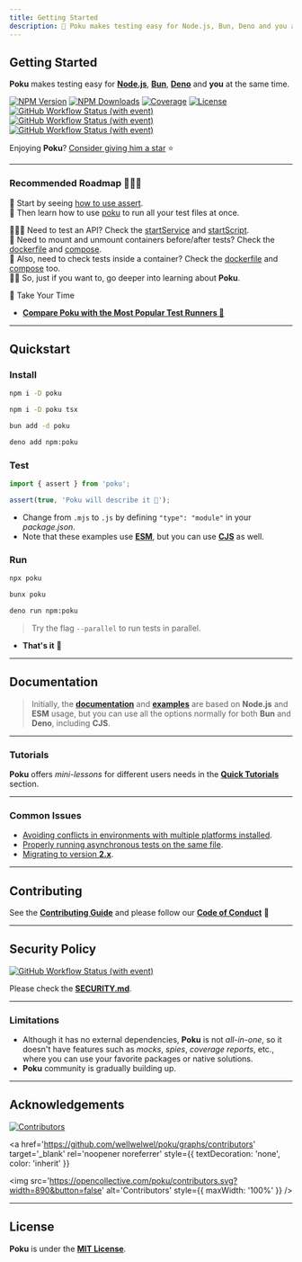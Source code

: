 ```yaml
---
title: Getting Started
description: 🐷 Poku makes testing easy for Node.js, Bun, Deno and you at the same time.
---
```



[node-version-url]: https://github.com/nodejs/node
[bun-version-url]: https://github.com/oven-sh/bun
[deno-version-url]: https://github.com/denoland/deno
[typescript-url]: https://github.com/microsoft/TypeScript
[npm-image]: https://img.shields.io/npm/v/poku.svg?color=70a1ff&logo=npm&logoColor=white
[npm-url]: https://npmjs.com/package/poku
[ci-linux-url]: https://github.com/wellwelwel/poku/actions/workflows/ci_coverage-linux.yml?query=branch%3Amain
[ci-linux-image]: https://img.shields.io/github/actions/workflow/status/wellwelwel/poku/ci_coverage-linux.yml?event=push&style=flat&label=&branch=main&logo=ubuntu&logoColor=white
[ci-osx-url]: https://github.com/wellwelwel/poku/actions/workflows/ci_coverage-osx.yml?query=branch%3Amain
[ci-osx-image]: https://img.shields.io/github/actions/workflow/status/wellwelwel/poku/ci_coverage-osx.yml?event=push&style=flat&label=&branch=main&logo=apple&logoColor=white
[ci-windows-url]: https://github.com/wellwelwel/poku/actions/workflows/ci_coverage-linux.yml?query=branch%3Amain
[ci-windows-image]: https://img.shields.io/github/actions/workflow/status/wellwelwel/poku/ci_coverage-linux.yml?event=push&style=flat&label=&branch=main&logo=iterm2&logoColor=white
[ql-url]: https://github.com/wellwelwel/poku/actions/workflows/ci_codeql.yml?query=branch%3Amain
[ql-image]: https://img.shields.io/github/actions/workflow/status/wellwelwel/poku/ci_codeql.yml?event=push&style=flat&label=&branch=main&logo=github&logoColor=white
[coverage-image]: https://img.shields.io/codecov/c/github/wellwelwel/poku
[coverage-url]: https://app.codecov.io/github/wellwelwel/poku
[downloads-image]: https://img.shields.io/npm/dt/poku.svg?&logo=npm&logoColor=white&color=1e90ff
[downloads-url]: https://www.npmjs.com/package/poku
[license-url]: https://github.com/wellwelwel/poku/blob/main/LICENSE
[license-image]: https://img.shields.io/npm/l/poku?maxAge=2592000&color=9c88ff

<div className='title-section'>
<aside>

# Getting Started

**Poku** makes testing easy for [**Node.js**][node-version-url], [**Bun**][bun-version-url], [**Deno**][deno-version-url] and **you** at the same time.

[![NPM Version][npm-image]][npm-url]
[![NPM Downloads][downloads-image]][downloads-url]
[![Coverage][coverage-image]][coverage-url]
[![License][license-image]][license-url]<br />
[![GitHub Workflow Status (with event)][ci-linux-image]][ci-linux-url]
[![GitHub Workflow Status (with event)][ci-osx-image]][ci-osx-url]
[![GitHub Workflow Status (with event)][ci-windows-image]][ci-windows-url]

Enjoying **Poku**? [Consider giving him a star](https://github.com/wellwelwel/poku) ⭐️

</aside>

</div>

<hr />

### Recommended Roadmap 🧑🏻‍🎓

🔬 Start by seeing [how to use assert](/docs/tutorials/beginner). <br />
🧪 Then learn how to use [poku](/docs/documentation/poku/include-files) to run all your test files at once.

🧑🏻‍🔬 Need to test an API? Check the [startService](/docs/documentation/helpers/startService) and [startScript](/docs/documentation/helpers/startScript). <br />
🐳 Need to mount and unmount containers before/after tests? Check the [dockerfile](/docs/documentation/helpers/containers#dockerfile) and [compose](/docs/documentation/helpers/containers#compose). <br />
🐋 Also, need to check tests inside a container? Check the [dockerfile](/docs/documentation/helpers/containers#dockerfile) and [compose](/docs/documentation/helpers/containers#compose) too. <br />
🧙🏻 So, just if you want to, go deeper into learning about **Poku**. <br />

🩵 Take Your Time

- [**Compare Poku with the Most Popular Test Runners 🧪**](/docs/comparing)

<hr />

## Quickstart

### **Install**

<Tabs>
  <TabItem default value='Node.js'>

```bash
npm i -D poku
```

  </TabItem>
  <TabItem  value='TypeScript (Node.js)'>

```bash
npm i -D poku tsx
```

  </TabItem>
  <TabItem  value='Bun'>

```bash
bun add -d poku
```

  </TabItem>
  <TabItem  value='Deno'>

```bash
deno add npm:poku
```

  </TabItem>
</Tabs>

### **Test**

<Tabs>
  <TabItem default value='test/file.test.mjs'>

```ts
import { assert } from 'poku';

assert(true, 'Poku will describe it 🐷');
```

  </TabItem>
</Tabs>

- Change from `.mjs` to `.js` by defining `"type": "module"` in your _package.json_.
- Note that these examples use [**ESM**](/docs/examples/cjs-esm), but you can use [**CJS**](/docs/examples/cjs-esm) as well.

### **Run**

<Tabs>
  <TabItem default value='Node.js and TypeScript (Node.js)'>

```bash
npx poku
```

  </TabItem>
  <TabItem  value='Bun'>

```bash
bunx poku
```

  </TabItem>
  <TabItem  value='Deno'>

```bash
deno run npm:poku
```

  </TabItem>
</Tabs>

> Try the flag `--parallel` to run tests in parallel.

- **That's it** 🎉

<hr />

## Documentation

> Initially, the [**documentation**](/docs/category/documentation) and [**examples**](/docs/category/examples) are based on **Node.js** and **ESM** usage, but you can use all the options normally for both **Bun** and **Deno**, including **CJS**.

<hr />

### Tutorials

**Poku** offers _mini-lessons_ for different users needs in the [**Quick Tutorials**](https://poku.io/docs/category/quick-tutorials) section.

<hr />

### Common Issues

- [Avoiding conflicts in environments with multiple platforms installed](/docs/tutorials/cross-platform#recommendations).
- [Properly running asynchronous tests on the same file](/docs/examples/promises).
- [Migrating to version **2.x**](https://github.com/wellwelwel/poku/issues/533).

<hr />

## Contributing

See the [**Contributing Guide**](https://github.com/wellwelwel/poku/blob/main/CONTRIBUTING.md) and please follow our [**Code of Conduct**](https://github.com/wellwelwel/poku/blob/main/CODE_OF_CONDUCT.md) 🚀

<hr />

## Security Policy

[![GitHub Workflow Status (with event)][ql-image]][ql-url]

Please check the [**SECURITY.md**](https://github.com/wellwelwel/poku/blob/main/SECURITY.md).

<hr />

### Limitations

- Although it has no external dependencies, **Poku** is not _all-in-one_, so it doesn't have features such as _mocks_, _spies_, _coverage reports_, etc., where you can use your favorite packages or native solutions.
- **Poku** community is gradually building up.

<hr />

## Acknowledgements

[![Contributors](https://img.shields.io/github/contributors/wellwelwel/poku)](https://github.com/wellwelwel/poku/graphs/contributors)

<a
  href='https://github.com/wellwelwel/poku/graphs/contributors'
  target='_blank'
  rel='noopener noreferrer'
  style={{ textDecoration: 'none', color: 'inherit' }}
>
  <img
    src='https://opencollective.com/poku/contributors.svg?width=890&button=false'
    alt='Contributors'
    style={{ maxWidth: '100%' }}
  />
</a>

<hr />

## License

**Poku** is under the [**MIT License**](https://github.com/wellwelwel/poku/blob/main/LICENSE).
